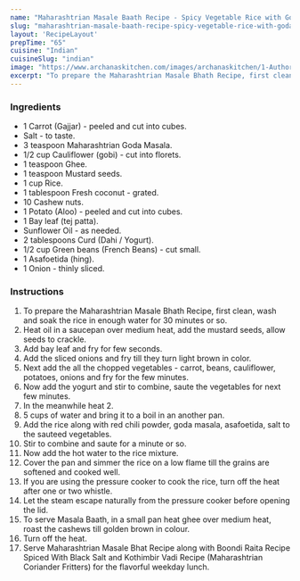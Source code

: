 ---
name: "Maharashtrian Masale Baath Recipe - Spicy Vegetable Rice with Goda Masala"
slug: "maharashtrian-masale-baath-recipe-spicy-vegetable-rice-with-goda-masala"
layout: 'RecipeLayout'
prepTime: "65"
cuisine: "Indian"
cuisineSlug: "indian"
image: "https://www.archanaskitchen.com/images/archanaskitchen/1-Author/Monika_Manchanda/Maharashtrian_Masale_Baath_Recipe-4.jpg"
excerpt: "To prepare the Maharashtrian Masale Bhath Recipe, first clean, wash and soak the rice in enough water for 30 minutes or so"
---

### Ingredients

- 1 Carrot (Gajjar) - peeled and cut into cubes.
- Salt - to taste.
- 3 teaspoon Maharashtrian Goda Masala.
- 1/2 cup Cauliflower (gobi) - cut into florets.
- 1 teaspoon Ghee.
- 1 teaspoon Mustard seeds.
- 1 cup Rice.
- 1 tablespoon Fresh coconut - grated.
- 10 Cashew nuts.
- 1 Potato (Aloo) - peeled and cut into cubes.
- 1 Bay leaf (tej patta).
- Sunflower Oil - as needed.
- 2 tablespoons Curd (Dahi / Yogurt).
- 1/2 cup Green beans (French Beans) - cut small.
- 1 Asafoetida (hing).
- 1 Onion - thinly sliced.

### Instructions

1. To prepare the Maharashtrian Masale Bhath Recipe, first clean, wash and soak the rice in enough water for 30 minutes or so.
1. Heat oil in a saucepan over medium heat, add the mustard seeds, allow seeds to crackle.
1. Add bay leaf and fry for few seconds.
1. Add the sliced onions and fry till they turn light brown in color.
1. Next add the all the chopped vegetables - carrot, beans, cauliflower, potatoes, onions and fry for the few minutes.
1. Now add the yogurt and stir to combine, saute the vegetables for next few minutes.
1. In the meanwhile heat 2.
1. 5 cups of water and bring it to a boil in an another pan.
1. Add the rice along with red chili powder, goda masala, asafoetida, salt to the sauteed vegetables.
1. Stir to combine and saute for a minute or so.
1. Now add the hot water to the rice mixture.
1. Cover the pan and simmer the rice on a low flame till the grains are softened and cooked well.
1. If you are using the pressure cooker to cook the rice, turn off the heat after one or two whistle.
1. Let the steam escape naturally from the pressure cooker before opening the lid.
1. To serve Masala Baath, in a small pan heat ghee over medium heat, roast the cashews till golden brown in colour.
1. Turn off the heat.
1. Serve Maharashtrian Masale Bhat Recipe along with Boondi Raita Recipe Spiced With Black Salt and Kothimbir Vadi Recipe (Maharashtrian Coriander Fritters)  for the flavorful weekday lunch.

